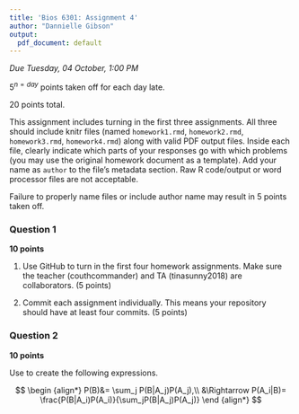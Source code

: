 ```yaml
---
title: 'Bios 6301: Assignment 4'
author: "Dannielle Gibson"
output:
  pdf_document: default
---
```


*Due Tuesday, 04 October, 1:00 PM*

$5^{n=day}$ points taken off for each day late.

20 points total.

This assignment includes turning in the first three assignments. All three should
include knitr files (named `homework1.rmd`, `homework2.rmd`, `homework3.rmd`, `homework4.rmd`)
along with valid PDF output files. Inside each file, clearly indicate which
parts of your responses go with which problems (you may use the original homework
document as a template). Add your name as `author` to the file's metadata section.
Raw R code/output or word processor files are not acceptable.

Failure to properly name files or include author name may result in 5 points taken off.

### Question 1 ###

**10 points**

1. Use GitHub to turn in the first four homework assignments. Make sure the teacher (couthcommander) and TA (tinasunny2018) are collaborators. (5 points)

1. Commit each assignment individually.  This means your repository should have at least four commits. (5 points)

### Question 2 ###

**10 points**

Use \LaTeX to create the following expressions.

$$
\begin {align*}
P(B)&= \sum_j P(B|A_j)P(A_j),\\
&\Rightarrow P(A_i|B)= \frac{P(B|A_i)P(A_i)}{\sum_jP(B|A_j)P(A_j)}
\end {align*}
$$

\begin{center}
Figure\ 1: equation1
\end{center}




\begin{equation}
\hat{f}(\zeta) \int_{-\infty}^{\infty} f(x)e^{-2\pi ix(\zeta)} dx
\end{equation}


\begin{center}
Figure\ 2: equation2 
\end{center}





\begin{equation}
J= \frac{df}{dx}= \left[ \frac{\partial f}{\partial x_1} ...\frac{\partial f}{\partial
x_n} \right]= 
\left[
\begin {matrix} 
\frac{\partial f_1}{\partial x_1} & \cdots & \frac{\partial f_1}{\partial x_n}\\
\vdots & \ddots & \vdots \\
\frac{\partial f_1}{\partial x_1} & \cdots & \frac{\partial f_m}{\partial x_n} 
\end{matrix} 
\right]
\end{equation}


\begin{center}
Figure\ 3: equation2 
\end{center}
